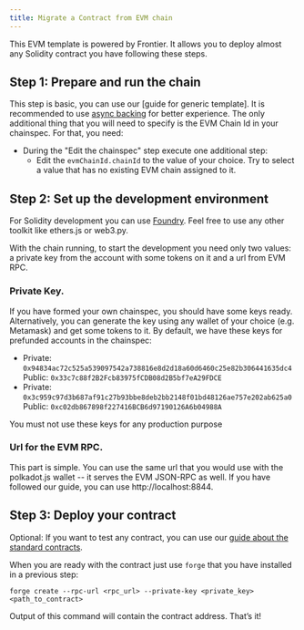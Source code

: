 ```yaml
---
title: Migrate a Contract from EVM chain
---
```


This EVM template is powered by Frontier. It allows you to deploy almost any Solidity contract you have following these steps.

## Step 1: Prepare and run the chain

This step is basic, you can use our [guide for generic template]. It is recommended to use [async backing](/substrate-runtimes/2.0.2/guides/async_backing) for better experience.
The only additional thing that you will need to specify is the EVM Chain Id in your chainspec. For that, you need:

* During the "Edit the chainspec" step execute one additional step:
  * Edit the `evmChainId.chainId` to the value of your choice. Try to select a value that has no existing EVM chain assigned to it.

## Step 2: Set up the development environment

For Solidity development you can use [Foundry](https://book.getfoundry.sh/getting-started/installation). Feel free to use any other toolkit like ethers.js or web3.py.

With the chain running, to start the development you need only two values: a private key from the account with some tokens on it and a url from EVM RPC.

### Private Key.
If you have formed your own chainspec, you should have some keys ready. Alternatively, you can generate the key using any wallet of your choice (e.g. Metamask) and get some tokens to it. By default, we have these keys for prefunded accounts in the chainspec:

* Private: `0x94834ac72c525a539097542a738816e8d2d18a60d6460c25e82b306441635dc4`
   Public: `0x33c7c88f2B2Fcb83975fCDB08d2B5bf7eA29FDCE`
* Private: `0x3c959c97d3b687af91c27b93bbe8deb2bb2148f01bd48126ae757e202ab625a0`
   Public: `0xc02db867898f227416BCB6d97190126A6b04988A`

<Callout type='warn'>
You must not use these keys for any production purpose
</Callout>

### Url for the EVM RPC.

This part is simple. You can use the same url that you would use with the polkadot.js wallet -- it serves the EVM JSON-RPC as well. If you have followed our guide, you can use http://localhost:8844.

## Step 3: Deploy your contract

Optional: If you want to test any contract, you can use our [guide about the standard contracts](https://docs.openzeppelin.com/contracts/5.x/#foundry_git).

When you are ready with the contract just use `forge` that you have installed in a previous step:
```
forge create --rpc-url <rpc_url> --private-key <private_key> <path_to_contract>
```

Output of this command will contain the contract address. That’s it!
